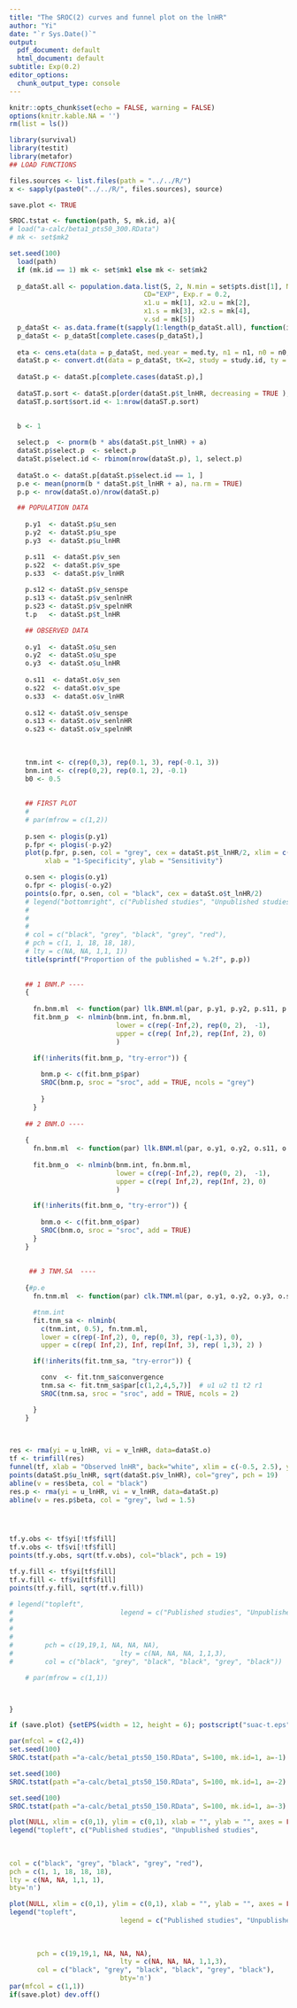 ```yaml
---
title: "The SROC(2) curves and funnel plot on the lnHR"
author: "Yi"
date: "`r Sys.Date()`"
output:
  pdf_document: default
  html_document: default
subtitle: Exp(0.2)
editor_options:
  chunk_output_type: console
---
```


```r
knitr::opts_chunk$set(echo = FALSE, warning = FALSE)
options(knitr.kable.NA = '')
rm(list = ls())

library(survival)
library(testit)
library(metafor)
## LOAD FUNCTIONS

files.sources <- list.files(path = "../../R/")
x <- sapply(paste0("../../R/", files.sources), source)

save.plot <- TRUE
```


```r


SROC.tstat <- function(path, S, mk.id, a){
# load("a-calc/beta1_pts50_300.RData")
# mk <- set$mk2

set.seed(100)
  load(path)
  if (mk.id == 1) mk <- set$mk1 else mk <- set$mk2
  
  p_dataSt.all <- population.data.list(S, 2, N.min = set$pts.dist[1], N.max = set$pts.dist[1],
                                  CD="EXP", Exp.r = 0.2, 
                                  x1.u = mk[1], x2.u = mk[2], 
                                  x1.s = mk[3], x2.s = mk[4], 
                                  v.sd = mk[5])
  p_dataSt <- as.data.frame(t(sapply(1:length(p_dataSt.all), function(i) p_dataSt.all[[i]][[1]])))
  p_dataSt <- p_dataSt[complete.cases(p_dataSt),]
      
  eta <- cens.eta(data = p_dataSt, med.year = med.ty, n1 = n1, n0 = n0, s1_med = s1_mct, s0_med = s0_mct)$par
  dataSt.p <- convert.dt(data = p_dataSt, tK=2, study = study.id, ty = ty, n1 = n1, n0 = n0, s1 = s1, s0 = s0, u_lnHR = u_lnHR, v_lnHR = v_lnHR, eta = eta)
      
  dataSt.p <- dataSt.p[complete.cases(dataSt.p),]
  
  dataST.p.sort <- dataSt.p[order(dataSt.p$t_lnHR, decreasing = TRUE ),]
  dataST.p.sort$sort.id <- 1:nrow(dataST.p.sort)
  
  
  b <- 1

  select.p  <- pnorm(b * abs(dataSt.p$t_lnHR) + a)
  dataSt.p$select.p  <- select.p
  dataSt.p$select.id <- rbinom(nrow(dataSt.p), 1, select.p) 
  
  dataSt.o <- dataSt.p[dataSt.p$select.id == 1, ]
  p.e <- mean(pnorm(b * dataSt.p$t_lnHR + a), na.rm = TRUE)
  p.p <- nrow(dataSt.o)/nrow(dataSt.p)

  ## POPULATION DATA
    
    p.y1  <- dataSt.p$u_sen
    p.y2  <- dataSt.p$u_spe 
    p.y3  <- dataSt.p$u_lnHR

    p.s11  <- dataSt.p$v_sen
    p.s22  <- dataSt.p$v_spe 
    p.s33  <- dataSt.p$v_lnHR
    
    p.s12 <- dataSt.p$v_senspe 
    p.s13 <- dataSt.p$v_senlnHR 
    p.s23 <- dataSt.p$v_spelnHR 
    t.p   <- dataSt.p$t_lnHR

    ## OBSERVED DATA
    
    o.y1  <- dataSt.o$u_sen
    o.y2  <- dataSt.o$u_spe 
    o.y3  <- dataSt.o$u_lnHR
    
    o.s11  <- dataSt.o$v_sen
    o.s22  <- dataSt.o$v_spe 
    o.s33  <- dataSt.o$v_lnHR
    
    o.s12 <- dataSt.o$v_senspe 
    o.s13 <- dataSt.o$v_senlnHR 
    o.s23 <- dataSt.o$v_spelnHR 
      
  
  
    tnm.int <- c(rep(0,3), rep(0.1, 3), rep(-0.1, 3))
    bnm.int <- c(rep(0,2), rep(0.1, 2), -0.1)
    b0 <- 0.5
    
    
    ## FIRST PLOT
    #
    # par(mfrow = c(1,2))
    
    p.sen <- plogis(p.y1)
    p.fpr <- plogis(-p.y2)
    plot(p.fpr, p.sen, col = "grey", cex = dataSt.p$t_lnHR/2, xlim = c(0,1), ylim = c(0,1),
         xlab = "1-Specificity", ylab = "Sensitivity")

    o.sen <- plogis(o.y1)
    o.fpr <- plogis(-o.y2)
    points(o.fpr, o.sen, col = "black", cex = dataSt.o$t_lnHR/2)
    # legend("bottomright", c("Published studies", "Unpublished studies", 
    # 																								"SROC estimated by all studies",
    # 																								"SROC estimated by the published",
    # 																								"SROC adjusted by the proposed method"), 
    # col = c("black", "grey", "black", "grey", "red"), 
    # pch = c(1, 1, 18, 18, 18),
    # lty = c(NA, NA, 1,1, 1))
    title(sprintf("Proportion of the published = %.2f", p.p))
    
    
    ## 1 BNM.P ----
    {
      
      fn.bnm.ml  <- function(par) llk.BNM.ml(par, p.y1, p.y2, p.s11, p.s22, p.s12)
      fit.bnm_p  <- nlminb(bnm.int, fn.bnm.ml,
                           lower = c(rep(-Inf,2), rep(0, 2),  -1),
                           upper = c(rep( Inf,2), rep(Inf, 2), 0) 
                           )

      if(!inherits(fit.bnm_p, "try-error")) {
        
        bnm.p <- c(fit.bnm_p$par)
        SROC(bnm.p, sroc = "sroc", add = TRUE, ncols = "grey")
          
        }  
      } 
      
    ## 2 BNM.O ----
    
    {
      fn.bnm.ml  <- function(par) llk.BNM.ml(par, o.y1, o.y2, o.s11, o.s22, o.s12)
      
      fit.bnm_o  <- nlminb(bnm.int, fn.bnm.ml,
                           lower = c(rep(-Inf,2), rep(0, 2),  -1),
                           upper = c(rep( Inf,2), rep(Inf, 2), 0) 
                           )

      if(!inherits(fit.bnm_o, "try-error")) {
        
        bnm.o <- c(fit.bnm_o$par)
        SROC(bnm.o, sroc = "sroc", add = TRUE)
      } 
    }
  
    
     ## 3 TNM.SA  ----
    
    {#p.e
      fn.tnm.ml  <- function(par) clk.TNM.ml(par, o.y1, o.y2, o.y3, o.s11, o.s22, o.s33, o.s12, o.s13, o.s23, p=p.p, a.interval = c(-10, 10))

      #tnm.int
      fit.tnm_sa <- nlminb(
        c(tnm.int, 0.5), fn.tnm.ml,
        lower = c(rep(-Inf,2), 0, rep(0, 3), rep(-1,3), 0),
        upper = c(rep( Inf,2), Inf, rep(Inf, 3), rep( 1,3), 2) )

      if(!inherits(fit.tnm_sa, "try-error")) {

        conv  <- fit.tnm_sa$convergence
        tnm.sa <- fit.tnm_sa$par[c(1,2,4,5,7)]  # u1 u2 t1 t2 r1
        SROC(tnm.sa, sroc = "sroc", add = TRUE, ncols = 2)

      }
    }

    
    
res <- rma(yi = u_lnHR, vi = v_lnHR, data=dataSt.o)
tf <- trimfill(res)
funnel(tf, xlab = "Observed lnHR", back="white", xlim = c(-0.5, 2.5), ylim = c(0,0.7))
points(dataSt.p$u_lnHR, sqrt(dataSt.p$v_lnHR), col="grey", pch = 19)
abline(v = res$beta, col = "black")
res.p <- rma(yi = u_lnHR, vi = v_lnHR, data=dataSt.p)
abline(v = res.p$beta, col = "grey", lwd = 1.5)




tf.y.obs <- tf$yi[!tf$fill]
tf.v.obs <- tf$vi[!tf$fill]
points(tf.y.obs, sqrt(tf.v.obs), col="black", pch = 19)

tf.y.fill <- tf$yi[tf$fill]
tf.v.fill <- tf$vi[tf$fill]
points(tf.y.fill, sqrt(tf.v.fill))

# legend("topleft", 
# 							legend = c("Published studies", "Unpublished studies", "Filled studies",
# 																		"lnHR estimated with the published",
# 																		"lnHR estimated with all the studies",
# 																		"lnHR adjusted by the trim-and-fill method"), 
#        pch = c(19,19,1, NA, NA, NA),
# 							lty = c(NA, NA, NA, 1,1,3),
#        col = c("black", "grey", "black", "black", "grey", "black"))

    # par(mfrow = c(1,1))



}
```


```r
if (save.plot) {setEPS(width = 12, height = 6); postscript("suac-t.eps")}

par(mfcol = c(2,4))
set.seed(100)
SROC.tstat(path ="a-calc/beta1_pts50_150.RData", S=100, mk.id=1, a=-1)

set.seed(100)
SROC.tstat(path ="a-calc/beta1_pts50_150.RData", S=100, mk.id=1, a=-2)

set.seed(100)
SROC.tstat(path ="a-calc/beta1_pts50_150.RData", S=100, mk.id=1, a=-3)

plot(NULL, xlim = c(0,1), ylim = c(0,1), xlab = "", ylab = "", axes = FALSE)
legend("topleft", c("Published studies", "Unpublished studies",
																							"SROC estimated using the published",
																							"SROC estimated using all the studies",
																							"SROC adjusted by the proposed \nmethod"),
col = c("black", "grey", "black", "grey", "red"),
pch = c(1, 1, 18, 18, 18),
lty = c(NA, NA, 1,1, 1),
bty='n')

plot(NULL, xlim = c(0,1), ylim = c(0,1), xlab = "", ylab = "", axes = FALSE)
legend("topleft",
							legend = c("Published studies", "Unpublished studies", "Filled studies",
																		"lnHR estimated using the published",
																		"lnHR estimated using all the studies",
																		"lnHR adjusted by the trim-and-fill \nmethod"),
       pch = c(19,19,1, NA, NA, NA),
							lty = c(NA, NA, NA, 1,1,3),
       col = c("black", "grey", "black", "black", "grey", "black"),
							bty='n')
par(mfcol = c(1,1))
if(save.plot) dev.off()
```



